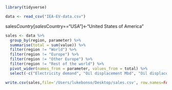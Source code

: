 ```r
library(tidyverse)
```

```r
data <- read_csv("IEA-EV-data.csv")
```
sales$Country[sales$Country=="USA"]<-"United States of America"
```r
sales <- data %>%
  group_by(region, parameter) %>%
  summarise(total = sum(value)) %>%
  filter(region != "World") %>%
  filter(region != "Europe") %>%
  filter(region != "Other Europe") %>%
  filter(region != "Rest of the world") %>%
  pivot_wider(names_from = parameter, values_from = total) %>%
  select(-c("Electricity demand", "Oil displacement Mbd", "Oil displacement Mlge"))

```

```r
write.csv(sales,file='/Users/lukebonso/Desktop/sales.csv', row.names=FALSE)
```

